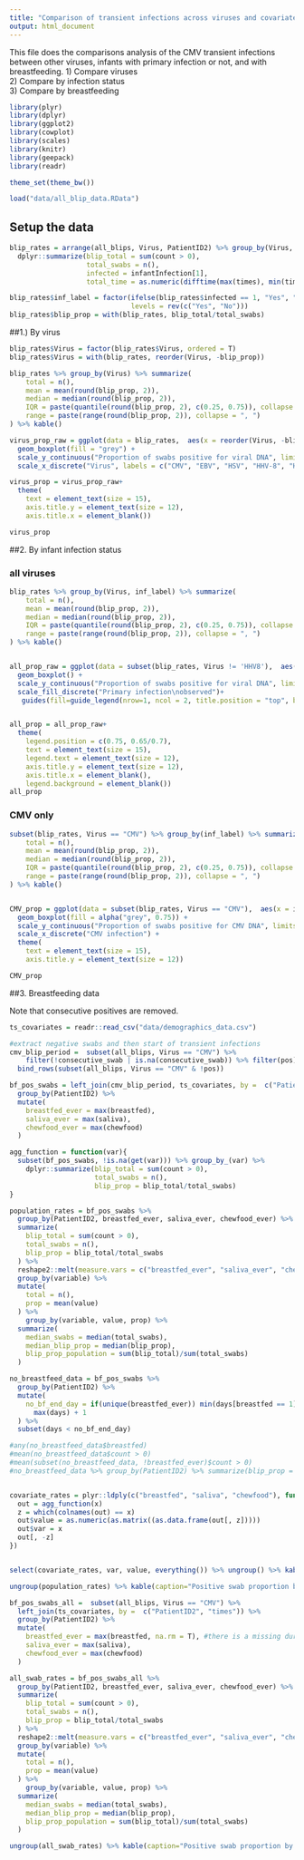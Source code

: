 ```yaml
---
title: "Comparison of transient infections across viruses and covariates"
output: html_document
---
```


This file does the comparisons analysis of the CMV transient infections between other viruses, infants with primary infection or not, and with breastfeeding.
1) Compare viruses       
2) Compare by infection status    
3) Compare by breastfeeding 

```r
library(plyr)
library(dplyr)
library(ggplot2)
library(cowplot)
library(scales)
library(knitr)
library(geepack)
library(readr)

theme_set(theme_bw())

load("data/all_blip_data.RData")

```

## Setup the data
```r

blip_rates = arrange(all_blips, Virus, PatientID2) %>% group_by(Virus, PatientID2) %>%
  dplyr::summarize(blip_total = sum(count > 0),
                   total_swabs = n(),
                   infected = infantInfection[1],
                   total_time = as.numeric(difftime(max(times), min(times), units = "days")))

blip_rates$inf_label = factor(ifelse(blip_rates$infected == 1, "Yes", "No"),
                              levels = rev(c("Yes", "No")))
blip_rates$blip_prop = with(blip_rates, blip_total/total_swabs)

```

##1.) By virus

```r

blip_rates$Virus = factor(blip_rates$Virus, ordered = T)
blip_rates$Virus = with(blip_rates, reorder(Virus, -blip_prop))

blip_rates %>% group_by(Virus) %>% summarize(
    total = n(),
    mean = mean(round(blip_prop, 2)),
    median = median(round(blip_prop, 2)),
    IQR = paste(quantile(round(blip_prop, 2), c(0.25, 0.75)), collapse = ", "),
    range = paste(range(round(blip_prop, 2)), collapse = ", ")
) %>% kable()

virus_prop_raw = ggplot(data = blip_rates,  aes(x = reorder(Virus, -blip_prop), y = blip_prop)) +
  geom_boxplot(fill = "grey") +
  scale_y_continuous("Proportion of swabs positive for viral DNA", limits = c(0, 0.7), breaks = 0.1 * 0:7) +
  scale_x_discrete("Virus", labels = c("CMV", "EBV", "HSV", "HHV-8", "HHV-6")) 

virus_prop = virus_prop_raw+
  theme(
    text = element_text(size = 15),
    axis.title.y = element_text(size = 12),
    axis.title.x = element_blank())

virus_prop

```


##2. By infant infection status

### all viruses
```r
blip_rates %>% group_by(Virus, inf_label) %>% summarize(
    total = n(),
    mean = mean(round(blip_prop, 2)),
    median = median(round(blip_prop, 2)),
    IQR = paste(quantile(round(blip_prop, 2), c(0.25, 0.75)), collapse = ", "),
    range = paste(range(round(blip_prop, 2)), collapse = ", ")
) %>% kable()


all_prop_raw = ggplot(data = subset(blip_rates, Virus != 'HHV8'),  aes(x = Virus, y = blip_prop, fill = inf_label)) +
  geom_boxplot() +
  scale_y_continuous("Proportion of swabs positive for viral DNA", limits = c(0, 0.7), breaks = 0.1 * 0:7) +
  scale_fill_discrete("Primary infection\nobserved")+
   guides(fill=guide_legend(nrow=1, ncol = 2, title.position = "top", byrow = F)) 


all_prop = all_prop_raw+
  theme(
    legend.position = c(0.75, 0.65/0.7),
    text = element_text(size = 15),
    legend.text = element_text(size = 12), 
    axis.title.y = element_text(size = 12),
    axis.title.x = element_blank(),
    legend.background = element_blank())
all_prop

```

### CMV only
```r
subset(blip_rates, Virus == "CMV") %>% group_by(inf_label) %>% summarize(
    total = n(),
    mean = mean(round(blip_prop, 2)),
    median = median(round(blip_prop, 2)),
    IQR = paste(quantile(round(blip_prop, 2), c(0.25, 0.75)), collapse = ", "),
    range = paste(range(round(blip_prop, 2)), collapse = ", ")
) %>% kable()


CMV_prop = ggplot(data = subset(blip_rates, Virus == "CMV"),  aes(x = inf_label, y = blip_prop)) +
  geom_boxplot(fill = alpha("grey", 0.75)) +
  scale_y_continuous("Proportion of swabs positive for CMV DNA", limits = c(0, 0.7), breaks = 0.1 * 0:7) +
  scale_x_discrete("CMV infection") +
  theme(
    text = element_text(size = 15),
    axis.title.y = element_text(size = 12))

CMV_prop

```

##3. Breastfeeding data

Note that consecutive positives are removed.

```r
ts_covariates = readr::read_csv("data/demographics_data.csv")

#extract negative swabs and then start of transient infections
cmv_blip_period =  subset(all_blips, Virus == "CMV") %>% 
    filter(!consecutive_swab | is.na(consecutive_swab)) %>% filter(pos) %>%
  bind_rows(subset(all_blips, Virus == "CMV" & !pos)) 

bf_pos_swabs = left_join(cmv_blip_period, ts_covariates, by =  c("PatientID2", "times")) %>%
  group_by(PatientID2) %>%
  mutate(
    breastfed_ever = max(breastfed),
    saliva_ever = max(saliva),
    chewfood_ever = max(chewfood)
  ) 

agg_function = function(var){
  subset(bf_pos_swabs, !is.na(get(var))) %>% group_by_(var) %>%
    dplyr::summarize(blip_total = sum(count > 0),
                     total_swabs = n(),
                     blip_prop = blip_total/total_swabs)
}

population_rates = bf_pos_swabs %>%
  group_by(PatientID2, breastfed_ever, saliva_ever, chewfood_ever) %>%
  summarize(
    blip_total = sum(count > 0),
    total_swabs = n(),
    blip_prop = blip_total/total_swabs
  ) %>%
  reshape2::melt(measure.vars = c("breastfed_ever", "saliva_ever", "chewfood_ever")) %>%
  group_by(variable) %>%
  mutate(
    total = n(),
    prop = mean(value)
  ) %>%
    group_by(variable, value, prop) %>%
  summarize(
    median_swabs = median(total_swabs),
    median_blip_prop = median(blip_prop),
    blip_prop_population = sum(blip_total)/sum(total_swabs)
  )

no_breastfeed_data = bf_pos_swabs %>%
  group_by(PatientID2) %>%
  mutate(
    no_bf_end_day = if(unique(breastfed_ever)) min(days[breastfed == 1]) else 
      max(days) + 1
  ) %>%
  subset(days < no_bf_end_day)

#any(no_breastfeed_data$breastfed)
#mean(no_breastfeed_data$count > 0)
#mean(subset(no_breastfeed_data, !breastfed_ever)$count > 0)
#no_breastfeed_data %>% group_by(PatientID2) %>% summarize(blip_prop = sum(count > 0)/n()) %>% summarize(mean_prop = mean(blip_prop))


covariate_rates = plyr::ldply(c("breastfed", "saliva", "chewfood"), function(x) {
  out = agg_function(x)
  z = which(colnames(out) == x)
  out$value = as.numeric(as.matrix((as.data.frame(out[, z]))))
  out$var = x
  out[, -z]
})


select(covariate_rates, var, value, everything()) %>% ungroup() %>% kable(caption="Not by patient, by positive swab status")

ungroup(population_rates) %>% kable(caption="Positive swab proportion by patient. (population = pooled proportion).")

```


```r

bf_pos_swabs_all =  subset(all_blips, Virus == "CMV") %>%
  left_join(ts_covariates, by =  c("PatientID2", "times")) %>%
  group_by(PatientID2) %>%
  mutate(
    breastfed_ever = max(breastfed, na.rm = T), #there is a missing during a transient infection
    saliva_ever = max(saliva),
    chewfood_ever = max(chewfood)
  ) 

all_swab_rates = bf_pos_swabs_all %>%
  group_by(PatientID2, breastfed_ever, saliva_ever, chewfood_ever) %>%
  summarize(
    blip_total = sum(count > 0),
    total_swabs = n(),
    blip_prop = blip_total/total_swabs
  ) %>%
  reshape2::melt(measure.vars = c("breastfed_ever", "saliva_ever", "chewfood_ever")) %>%
  group_by(variable) %>%
  mutate(
    total = n(),
    prop = mean(value)
  ) %>%
    group_by(variable, value, prop) %>%
  summarize(
    median_swabs = median(total_swabs),
    median_blip_prop = median(blip_prop),
    blip_prop_population = sum(blip_total)/sum(total_swabs)
  )

ungroup(all_swab_rates) %>% kable(caption="Positive swab proportion by all swabs. (population = pooled proportion).")

```
